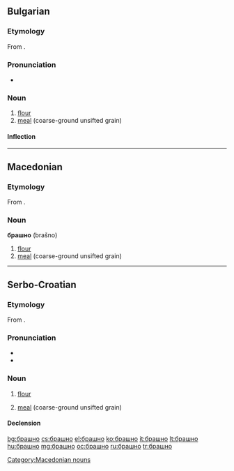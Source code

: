 ==Bulgarian==

===Etymology===
From {{etyl|sla-pro|bg}} {{recons|boršno|lang=sla-pro}}.

===Pronunciation===
* {{IPA|/brəʃˈnɔ/|lang=bg}}

===Noun===
{{head|bg|noun|g=n|tr=brašnó}}

# [[flour]]
# [[meal]] (coarse-ground unsifted grain)

====Inflection====
{{bg-noun-n-a|брашн}}

----

==Macedonian==

===Etymology===
From {{etyl|sla-pro|mk}} {{recons|boršno|lang=sla-pro}}.

===Noun===
'''брашно''' (brašno) {{n}}

# [[flour]]
# [[meal]] (coarse-ground unsifted grain)

[[Category:Macedonian nouns]]

----

==Serbo-Croatian==

===Etymology===
From {{etyl|sla-pro|sh}} {{recons|boršno|lang=sla-pro}}.

===Pronunciation===
* {{IPA|/brâʃno/|lang=sh}}
* {{hyphenation|бра|шно}}

===Noun===
{{sh-noun|g=n|head=бра̏шно|c|brašno|brȁšno}}

# {{uncountable|lang=sh}} [[flour]]
# {{uncountable|lang=sh}} [[meal]] (coarse-ground unsifted grain)

====Declension====
{{sh-decl-noun-unc|sc=Cyrl
|брашно
|брашна
|брашну
|брашно
|брашно
|брашну
|брашном
}}

[[bg:брашно]]
[[cs:брашно]]
[[el:брашно]]
[[ko:брашно]]
[[it:брашно]]
[[lt:брашно]]
[[hu:брашно]]
[[mg:брашно]]
[[oc:брашно]]
[[ru:брашно]]
[[tr:брашно]]